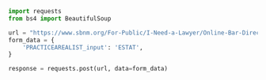 ```python
import requests
from bs4 import BeautifulSoup
```

```python
url = "https://www.sbnm.org/For-Public/I-Need-a-Lawyer/Online-Bar-Directory"
form_data = {
    'PRACTICEAREALIST_input': 'ESTAT',
}
```


```python
response = requests.post(url, data=form_data)
```